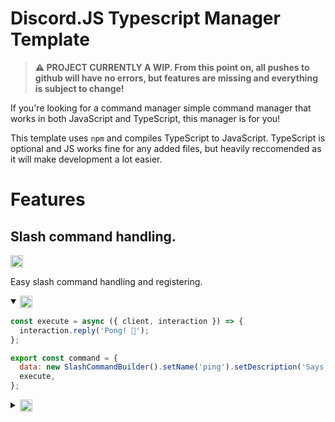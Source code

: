# Discord.JS Typescript Manager Template

> **⚠️ PROJECT CURRENTLY A WIP. From this point on, all pushes to github will have no errors, but features are missing and everything is subject to change!**

If you're looking for a command manager simple command manager that works in both JavaScript and TypeScript, this manager is for you!

This template uses `npm` and compiles TypeScript to JavaScript. TypeScript is optional and JS works fine for any added files, but heavily reccomended as it will make development a lot easier.

# Features

## Slash command handling.

<img src="https://user-images.githubusercontent.com/29359616/209444996-3e3e84e6-5384-4886-8090-20ce4ef3d573.png" style="width:20px"/>

Easy slash command handling and registering.

<details open>
  <summary><picture><img width="20px" style="width:20px;vertical-align:top;" src="https://user-images.githubusercontent.com/29359616/209444996-3e3e84e6-5384-4886-8090-20ce4ef3d573.png"/></summary></picture>
  
```js
const execute = async ({ client, interaction }) => {
  interaction.reply('Pong! 🏓');
};

export const command = {
  data: new SlashCommandBuilder().setName('ping').setDescription('Says pong'),
  execute,
};

```

</details>

<details>
  <summary><picture><img width="20px" src="https://user-images.githubusercontent.com/29359616/209445057-6070c532-a62d-43ed-9914-3a3794aa576b.png" style="width:20px;vertical-align:top;"/></picture></summary>

```ts
const execute = async ({
  client,
  interaction,
}: CommandProps): Promise<Execute> => {
  interaction.reply('Pong! 🏓');
};

export const command: Command = {
  data: new SlashCommandBuilder().setName('ping').setDescription('Says pong'),
  execute,
};
```

</details>

